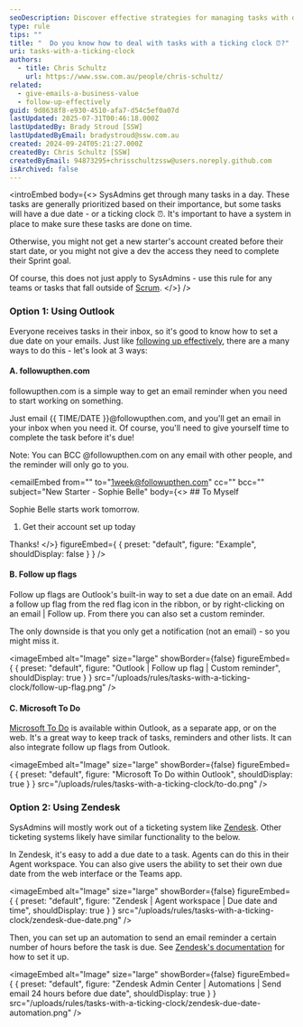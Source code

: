 ```yaml
---
seoDescription: Discover effective strategies for managing tasks with deadlines using tools like Outlook, Zendesk, and Microsoft To Do.
type: rule
tips: ""
title: "  Do you know how to deal with tasks with a ticking clock ⏰?"
uri: tasks-with-a-ticking-clock
authors:
  - title: Chris Schultz
    url: https://www.ssw.com.au/people/chris-schultz/
related:
  - give-emails-a-business-value
  - follow-up-effectively
guid: 9d8638f8-e930-4510-afa7-d54c5ef0a07d
lastUpdated: 2025-07-31T00:46:18.000Z
lastUpdatedBy: Brady Stroud [SSW]
lastUpdatedByEmail: bradystroud@ssw.com.au
created: 2024-09-24T05:21:27.000Z
createdBy: Chris Schultz [SSW]
createdByEmail: 94873295+chrisschultzssw@users.noreply.github.com
isArchived: false
---
```

<introEmbed
  body={<>
SysAdmins get through many tasks in a day. These tasks are generally prioritized based on their importance, but some tasks will have a due date - or a ticking clock ⏰. It's important to have a system in place to make sure these tasks are done on time.

Otherwise, you might not get a new starter's account created before their start date, or you might not give a dev the access they need to complete their Sprint goal.

Of course, this does not just apply to SysAdmins - use this rule for any teams or tasks that fall outside of [Scrum](https://www.ssw.com.au/rules/rules-to-better-scrum/).
  </>}
/>
### Option 1: Using Outlook

Everyone receives tasks in their inbox, so it's good to know how to set a due date on your emails. Just like [following up effectively](https://www.ssw.com.au/rules/follow-up-effectively/), there are a many ways to do this - let's look at 3 ways:

#### A. followupthen.com

followupthen.com is a simple way to get an email reminder when you need to start working on something.

Just email &#123;&#123; TIME/DATE &#125;&#125;@followupthen.com, and you'll get an email in your inbox when you need it. Of course, you'll need to give yourself time to complete the task before it's due!

Note: You can BCC @followupthen.com on any email with other people, and the reminder will only go to you.

<emailEmbed
  from=""
  to="<1week@followupthen.com>"
  cc=""
  bcc=""
  subject="New Starter - Sophie Belle"
  body={<>
    ## To Myself

Sophie Belle starts work tomorrow.

1. Get their account set up today

Thanks!
  </>}
  figureEmbed={ {
    preset: "default",
    figure: "Example",
    shouldDisplay: false
  } }
/>

#### B. Follow up flags

Follow up flags are Outlook's built-in way to set a due date on an email. Add a follow up flag from the red flag icon in the ribbon, or by right-clicking on an email | Follow up. From there you can also set a custom reminder.

The only downside is that you only get a notification (not an email) - so you might miss it.


<imageEmbed
  alt="Image"
  size="large"
  showBorder={false}
  figureEmbed={ {
    preset: "default",
    figure: "Outlook | Follow up flag | Custom reminder",
    shouldDisplay: true
  } }
  src="/uploads/rules/tasks-with-a-ticking-clock/follow-up-flag.png"
/>

#### C. Microsoft To Do

[Microsoft To Do](https://www.microsoft.com/en-au/microsoft-365/microsoft-to-do-list-app?WT.mc_id=M365-MVP-33518) is available within Outlook, as a separate app, or on the web. It's a great way to keep track of tasks, reminders and other lists. It can also integrate follow up flags from Outlook.


<imageEmbed
  alt="Image"
  size="large"
  showBorder={false}
  figureEmbed={ {
    preset: "default",
    figure: "Microsoft To Do within Outlook",
    shouldDisplay: true
  } }
  src="/uploads/rules/tasks-with-a-ticking-clock/to-do.png"
/>

### Option 2: Using Zendesk

SysAdmins will mostly work out of a ticketing system like [Zendesk](https://www.ssw.com.au/rules/rules-to-better-zendesk/). Other ticketing systems likely have similar functionality to the below.

In Zendesk, it's easy to add a due date to a task. Agents can do this in their Agent workspace. You can also give users the ability to set their own due date from the web interface or the Teams app.


<imageEmbed
  alt="Image"
  size="large"
  showBorder={false}
  figureEmbed={ {
    preset: "default",
    figure: "Zendesk | Agent workspace | Due date and time",
    shouldDisplay: true
  } }
  src="/uploads/rules/tasks-with-a-ticking-clock/zendesk-due-date.png"
/>

Then, you can set up an automation to send an email reminder a certain number of hours before the task is due. See [Zendesk's documentation](https://support.zendesk.com/hc/en-us/articles/4408881800218-Can-I-be-notified-by-email-before-a-task-ticket-s-due-date) for how to set it up.


<imageEmbed
  alt="Image"
  size="large"
  showBorder={false}
  figureEmbed={ {
    preset: "default",
    figure: "Zendesk Admin Center | Automations | Send email 24 hours before due date",
    shouldDisplay: true
  } }
  src="/uploads/rules/tasks-with-a-ticking-clock/zendesk-due-date-automation.png"
/>
